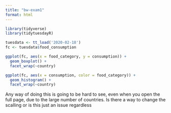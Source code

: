 ```yaml
---
title: "bw-exam1"
format: html
---
```


```r
library(tidyverse)
library(tidytuesdayR)
```

```r
tuesdata <- tt_load('2020-02-18')
fc <- tuesdata$food_consumption
```

```r
ggplot(fc, aes(x = food_category, y = consumption)) +
  geom_boxplot() +
  facet_wrap(~country)
```
```r
ggplot(fc, aes(x = consumption, color = food_category)) +
  geom_histogram() +
  facet_wrap(~country)
```

Any way of doing this is going to be hard to see, even when you open the full page, due to the large number of countries. Is there a way to change the scalling or is this just an issue regardless
